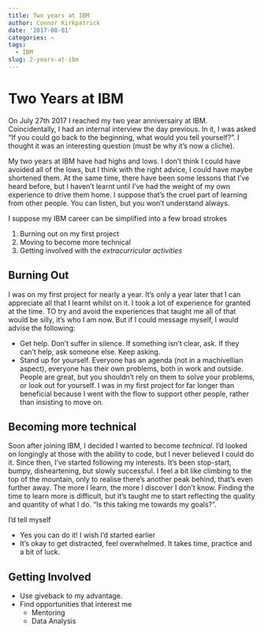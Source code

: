 ```yaml
---
title: Two years at IBM
author: Connor Kirkpatrick
date: '2017-08-01'
categories: ~
tags:
  - IBM
slug: 2-years-at-ibm
---
```



# Two Years at IBM

On July 27th 2017 I reached my two year anniversairy at IBM. Coincidentally, I had an internal interview the day previous. In it, I was asked "If you could go back to the beginning, what would you tell yourself?". I thought it was an interesting question (must be why it's now a cliche).

My two years at IBM have had highs and lows. I don't think I could have avoided all of the lows, but I think with the right advice, I could have maybe shortened them. At the same time, there have been some lessons that I've heard before, but I haven't learnt until I've had the weight of my own experience to drive them home. I suppose that's the cruel part of learning from other people. You can listen, but you won't understand always.

I suppose my IBM career can be simplified into a few broad strokes

1. Burning out on my first project
1. Moving to become more technical
1. Getting involved with the *extracurricular activities*


## Burning Out

I was on my first project for nearly a year. It's only a year later that I can appreciate all that I learnt whilst on it. I took a lot of experience for granted at the time. TO try and avoid the experiences that taught me all of that would be silly, it's who I am now. But if I could message myself, I would advise the following:

* Get help. Don't suffer in silence. If something isn't clear, ask. If they can't help, ask someone else. Keep asking.
* Stand up for yourself. Everyone has an agenda (not in a machivellian aspect), everyone has their own problems, both in work and outside. People are great, but you shouldn't rely on them to solve your problems, or look out for yourself. I was in my first project for far longer than beneficial because I went with the flow to support other people, rather than insisting to move on.


## Becoming more technical

Soon after joining IBM, I decided I wanted to become *technical*. I'd looked on longingly at those with the ability to code, but I never believed I could do it. Since then, I've started following my interests. It's been stop-start, bumpy, disheartening, but slowly successful. I feel a bit like climbing to the top of the mountain, only to realise there's another peak behind, that's even further away. The more I learn, the more I discover I don't know. Finding the time to learn more is difficult, but it's taught me to start reflecting the quality and quantity of what I do. "Is this taking me towards my goals?".

I'd tell myself

* Yes you can do it! I wish I'd started earlier
* It's okay to get distracted, feel overwhelmed. It takes time, practice and a bit of luck.

## Getting Involved

* Use giveback to my advantage.
* Find opportunities that interest me
  * Mentoring
  * Data Analysis


